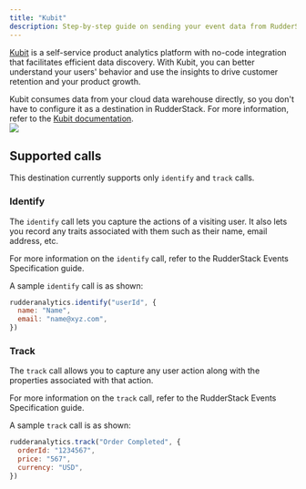 ```yaml
---
title: "Kubit"
description: Step-by-step guide on sending your event data from RudderStack to Kubit.
---
```


[Kubit](https://www.kubit.ai/) is a self-service product analytics platform with no-code integration that facilitates efficient data discovery. With Kubit, you can better understand your users' behavior and use the insights to drive customer retention and your product growth.

<div class="successBlock">
Kubit consumes data from your cloud data warehouse directly, so you don't have to configure it as a destination in RudderStack. For more information, refer to the <a href="https://docs.kubit.ai/docs">Kubit documentation</a>.
</div>

<img src="../../assets/image (104).png" />

## Supported calls

This destination currently supports only `identify` and `track` calls.

### Identify

The `identify` call lets you capture the actions of a visiting user. It also lets you record any traits associated with them such as their name, email address, etc.

<div class="infoBlock">
For more information on the <code class="inline-code">identify</code> call, refer to the <Link to="/event-spec/standard-events/">RudderStack Events Specification</Link> guide.
</div>

A sample `identify` call is as shown:

```javascript
rudderanalytics.identify("userId", {
  name: "Name",
  email: "name@xyz.com",
})
```

### Track

The `track` call allows you to capture any user action along with the properties associated with that action.

<div class="infoBlock">
For more information on the <code class="inline-code">track</code> call, refer to the <Link to="/event-spec/standard-events/">RudderStack Events Specification</Link> guide.
</div>

A sample `track` call is as shown:

```javascript
rudderanalytics.track("Order Completed", {
  orderId: "1234567",
  price: "567",
  currency: "USD",
})
```
